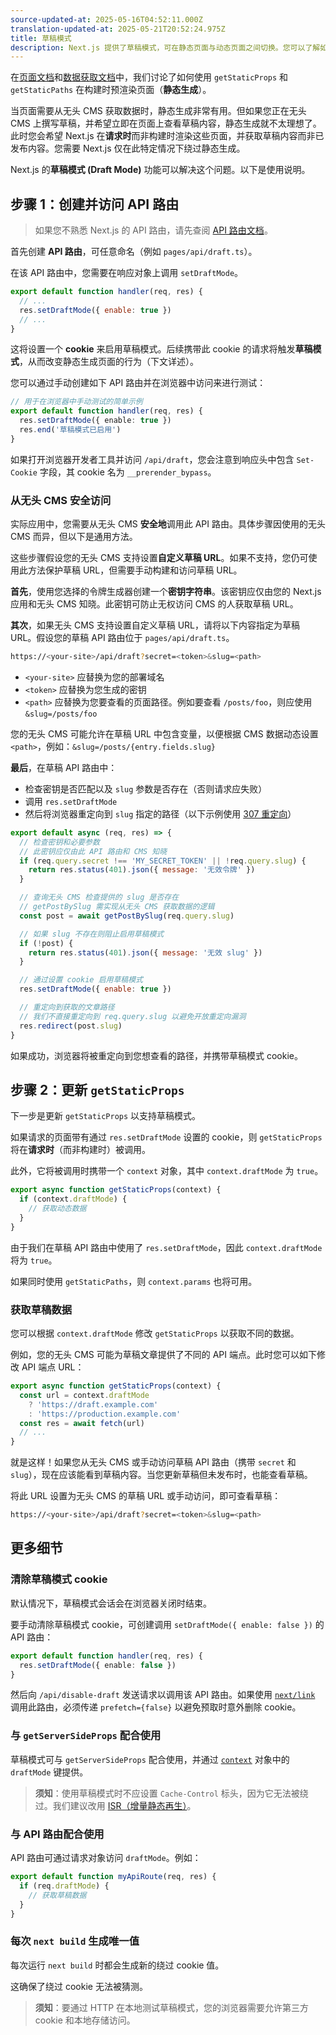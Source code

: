 ```yaml
---
source-updated-at: 2025-05-16T04:52:11.000Z
translation-updated-at: 2025-05-21T20:52:24.975Z
title: 草稿模式
description: Next.js 提供了草稿模式，可在静态页面与动态页面之间切换。您可以了解如何配合 Pages Router 使用该功能。
---
```


在[页面文档](/docs/pages/building-your-application/routing/pages-and-layouts)和[数据获取文档](/docs/pages/building-your-application/data-fetching)中，我们讨论了如何使用 `getStaticProps` 和 `getStaticPaths` 在构建时预渲染页面（**静态生成**）。

当页面需要从无头 CMS 获取数据时，静态生成非常有用。但如果您正在无头 CMS 上撰写草稿，并希望立即在页面上查看草稿内容，静态生成就不太理想了。此时您会希望 Next.js 在**请求时**而非构建时渲染这些页面，并获取草稿内容而非已发布内容。您需要 Next.js 仅在此特定情况下绕过静态生成。

Next.js 的**草稿模式 (Draft Mode)** 功能可以解决这个问题。以下是使用说明。

## 步骤 1：创建并访问 API 路由

> 如果您不熟悉 Next.js 的 API 路由，请先查阅 [API 路由文档](/docs/pages/building-your-application/routing/api-routes)。

首先创建 **API 路由**，可任意命名（例如 `pages/api/draft.ts`）。

在该 API 路由中，您需要在响应对象上调用 `setDraftMode`。

```js
export default function handler(req, res) {
  // ...
  res.setDraftMode({ enable: true })
  // ...
}
```

这将设置一个 **cookie** 来启用草稿模式。后续携带此 cookie 的请求将触发**草稿模式**，从而改变静态生成页面的行为（下文详述）。

您可以通过手动创建如下 API 路由并在浏览器中访问来进行测试：

```ts filename="pages/api/draft.ts"
// 用于在浏览器中手动测试的简单示例
export default function handler(req, res) {
  res.setDraftMode({ enable: true })
  res.end('草稿模式已启用')
}
```

如果打开浏览器开发者工具并访问 `/api/draft`，您会注意到响应头中包含 `Set-Cookie` 字段，其 cookie 名为 `__prerender_bypass`。

### 从无头 CMS 安全访问

实际应用中，您需要从无头 CMS **安全地**调用此 API 路由。具体步骤因使用的无头 CMS 而异，但以下是通用方法。

这些步骤假设您的无头 CMS 支持设置**自定义草稿 URL**。如果不支持，您仍可使用此方法保护草稿 URL，但需要手动构建和访问草稿 URL。

**首先**，使用您选择的令牌生成器创建一个**密钥字符串**。该密钥应仅由您的 Next.js 应用和无头 CMS 知晓。此密钥可防止无权访问 CMS 的人获取草稿 URL。

**其次**，如果无头 CMS 支持设置自定义草稿 URL，请将以下内容指定为草稿 URL。假设您的草稿 API 路由位于 `pages/api/draft.ts`。

```bash filename="Terminal"
https://<your-site>/api/draft?secret=<token>&slug=<path>
```

- `<your-site>` 应替换为您的部署域名
- `<token>` 应替换为您生成的密钥
- `<path>` 应替换为您要查看的页面路径。例如要查看 `/posts/foo`，则应使用 `&slug=/posts/foo`

您的无头 CMS 可能允许在草稿 URL 中包含变量，以便根据 CMS 数据动态设置 `<path>`，例如：`&slug=/posts/{entry.fields.slug}`

**最后**，在草稿 API 路由中：

- 检查密钥是否匹配以及 `slug` 参数是否存在（否则请求应失败）
- 调用 `res.setDraftMode`
- 然后将浏览器重定向到 `slug` 指定的路径（以下示例使用 [307 重定向](https://developer.mozilla.org/docs/Web/HTTP/Status/307)）

```js
export default async (req, res) => {
  // 检查密钥和必要参数
  // 此密钥应仅由此 API 路由和 CMS 知晓
  if (req.query.secret !== 'MY_SECRET_TOKEN' || !req.query.slug) {
    return res.status(401).json({ message: '无效令牌' })
  }

  // 查询无头 CMS 检查提供的 slug 是否存在
  // getPostBySlug 需实现从无头 CMS 获取数据的逻辑
  const post = await getPostBySlug(req.query.slug)

  // 如果 slug 不存在则阻止启用草稿模式
  if (!post) {
    return res.status(401).json({ message: '无效 slug' })
  }

  // 通过设置 cookie 启用草稿模式
  res.setDraftMode({ enable: true })

  // 重定向到获取的文章路径
  // 我们不直接重定向到 req.query.slug 以避免开放重定向漏洞
  res.redirect(post.slug)
}
```

如果成功，浏览器将被重定向到您想查看的路径，并携带草稿模式 cookie。

## 步骤 2：更新 `getStaticProps`

下一步是更新 `getStaticProps` 以支持草稿模式。

如果请求的页面带有通过 `res.setDraftMode` 设置的 cookie，则 `getStaticProps` 将在**请求时**（而非构建时）被调用。

此外，它将被调用时携带一个 `context` 对象，其中 `context.draftMode` 为 `true`。

```js
export async function getStaticProps(context) {
  if (context.draftMode) {
    // 获取动态数据
  }
}
```

由于我们在草稿 API 路由中使用了 `res.setDraftMode`，因此 `context.draftMode` 将为 `true`。

如果同时使用 `getStaticPaths`，则 `context.params` 也将可用。

### 获取草稿数据

您可以根据 `context.draftMode` 修改 `getStaticProps` 以获取不同的数据。

例如，您的无头 CMS 可能为草稿文章提供了不同的 API 端点。此时您可以如下修改 API 端点 URL：

```js
export async function getStaticProps(context) {
  const url = context.draftMode
    ? 'https://draft.example.com'
    : 'https://production.example.com'
  const res = await fetch(url)
  // ...
}
```

就是这样！如果您从无头 CMS 或手动访问草稿 API 路由（携带 `secret` 和 `slug`），现在应该能看到草稿内容。当您更新草稿但未发布时，也能查看草稿。

将此 URL 设置为无头 CMS 的草稿 URL 或手动访问，即可查看草稿：

```bash filename="Terminal"
https://<your-site>/api/draft?secret=<token>&slug=<path>
```

## 更多细节

### 清除草稿模式 cookie

默认情况下，草稿模式会话会在浏览器关闭时结束。

要手动清除草稿模式 cookie，可创建调用 `setDraftMode({ enable: false })` 的 API 路由：

```ts filename="pages/api/disable-draft.ts"
export default function handler(req, res) {
  res.setDraftMode({ enable: false })
}
```

然后向 `/api/disable-draft` 发送请求以调用该 API 路由。如果使用 [`next/link`](/docs/pages/api-reference/components/link) 调用此路由，必须传递 `prefetch={false}` 以避免预取时意外删除 cookie。

### 与 `getServerSideProps` 配合使用

草稿模式可与 `getServerSideProps` 配合使用，并通过 [`context`](/docs/pages/api-reference/functions/get-server-side-props#context-parameter) 对象中的 `draftMode` 键提供。

> **须知**：使用草稿模式时不应设置 `Cache-Control` 标头，因为它无法被绕过。我们建议改用 [ISR（增量静态再生）](/docs/pages/building-your-application/data-fetching/incremental-static-regeneration)。

### 与 API 路由配合使用

API 路由可通过请求对象访问 `draftMode`。例如：

```js
export default function myApiRoute(req, res) {
  if (req.draftMode) {
    // 获取草稿数据
  }
}
```

### 每次 `next build` 生成唯一值

每次运行 `next build` 时都会生成新的绕过 cookie 值。

这确保了绕过 cookie 无法被猜测。

> **须知**：要通过 HTTP 在本地测试草稿模式，您的浏览器需要允许第三方 cookie 和本地存储访问。